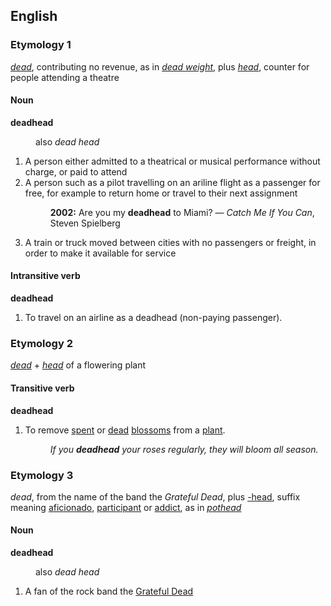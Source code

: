 ==English==

===Etymology 1===
''[[dead]]'', contributing no revenue, as in ''[[dead weight]]'', plus ''[[head]]'', counter for people attending a theatre

====Noun====
'''deadhead'''
:also ''dead head''
#A person either admitted to a theatrical or musical performance without charge, or paid to attend
#A person such as a pilot travelling on an ariline flight as a passenger for free, for example to return home or travel to their next  assignment
#:'''2002:''' Are you my '''deadhead''' to Miami? &mdash; ''Catch Me If You Can'', Steven Spielberg
#A train or truck moved between cities with no passengers or freight, in order to make it available for service

====Intransitive verb====
'''deadhead'''
#To travel on an airline as a deadhead (non-paying passenger).

===Etymology 2===
''[[dead]]'' + ''[[head]]'' of a flowering plant

====Transitive verb====
'''deadhead'''
#To remove [[spent]] or [[dead]] [[blossom]]s from a [[plant]].
#:''If you '''deadhead''' your roses regularly, they will bloom all season.''

===Etymology 3===


''dead'', from the name of the band the ''Grateful Dead'', plus [[-head]], suffix meaning [[aficionado]], [[participant]] or [[addict]], as in ''[[pothead]]''

====Noun====

'''deadhead'''
:also ''dead head''

#A fan of the rock band the [[w:Grateful Dead|Grateful Dead]]